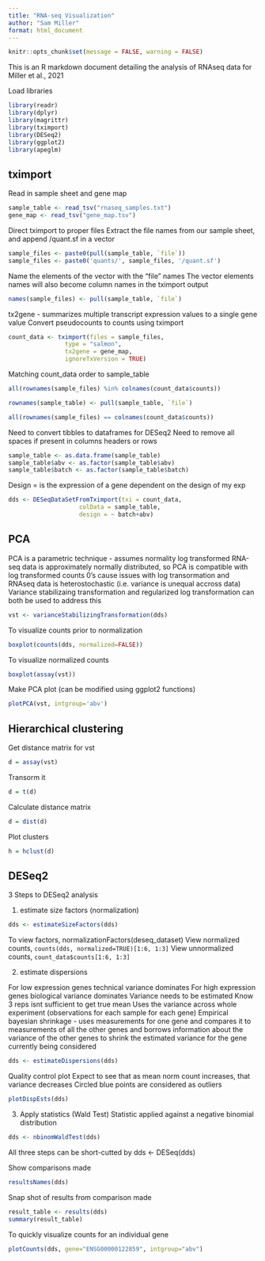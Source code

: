 ```yaml
---
title: "RNA-seq Visualization"
author: "Sam Miller"
format: html_document
---
```


```r
knitr::opts_chunk$set(message = FALSE, warning = FALSE)
```

This is an R markdown document detailing the analysis of RNAseq data for Miller et al., 2021


Load libraries

```r
library(readr)
library(dplyr)
library(magrittr)
library(tximport)
library(DESeq2)
library(ggplot2)
library(apeglm)
```


## tximport 


Read in sample sheet and gene map

```r
sample_table <- read_tsv("rnaseq_samples.txt")
gene_map <- read_tsv("gene_map.tsv")
```

Direct tximport to proper files
Extract the file names from our sample sheet, and append /quant.sf in a vector

```r
sample_files <- paste0(pull(sample_table, `file`))
sample_files <- paste0('quants/', sample_files, '/quant.sf')
```

Name the elements of the vector with the "file" names
The vector elements names will also become column names in the tximport output

```r
names(sample_files) <- pull(sample_table, `file`)
```

tx2gene - summarizes multiple transcript expression values to a single gene value
Convert pseudocounts to counts using tximport

```r
count_data <- tximport(files = sample_files,
				type = "salmon",
				tx2gene = gene_map,
				ignoreTxVersion = TRUE)
```

Matching count_data order to sample_table

```r
all(rownames(sample_files) %in% colnames(count_data$counts))

rownames(sample_table) <- pull(sample_table, `file`)

all(rownames(sample_files) == colnames(count_data$counts))
```

Need to convert tibbles to dataframes for DESeq2
Need to remove all spaces if present in columns headers or rows

```r
sample_table <- as.data.frame(sample_table)
sample_table$abv <- as.factor(sample_table$abv)
sample_table$batch <- as.factor(sample_table$batch)
```

Design = is the expression of a gene dependent on the design of my exp			

```r
dds <- DESeqDataSetFromTximport(txi = count_data,
					colData = sample_table,
					design = ~ batch+abv)	
```


## PCA


PCA is a parametric technique - assumes normality
log transformed RNA-seq data is approximately normally distributed, so PCA is compatible with log transformed counts
0's cause issues with log transormation and RNAseq data is heterostochastic (i.e. variance is unequal accross data)
Variance stabilizaing transformation and regularized log transformation can both be used to address this

```r
vst <- varianceStabilizingTransformation(dds)
```

To visualize counts prior to normalization

```r
boxplot(counts(dds, normalized=FALSE))
```

To visualize normalized counts

```r
boxplot(assay(vst))
```

Make PCA plot (can be modified using ggplot2 functions)

```r
plotPCA(vst, intgroup='abv')
```

## Hierarchical clustering

Get distance matrix for vst

```r
d = assay(vst)
```

Transorm it

```r
d = t(d)
```

Calculate distance matrix

```r
d = dist(d)
```

Plot clusters

```r
h = hclust(d)
```


## DESeq2 


3 Steps to DESeq2 analysis

1) estimate size factors (normalization)

```r
dds <- estimateSizeFactors(dds)
```

To view factors, normalizationFactors(deseq_dataset)
View normalized counts, `counts(dds, normalized=TRUE)[1:6, 1:3]`
View unnormalized counts, `count_data$counts[1:6, 1:3]`

2) estimate dispersions

For low expression genes technical variance dominates
For high expression genes biological variance dominates
Variance needs to be estimated
Know 3 reps isnt sufficient to get true mean
Uses the variance across whole experiment (observations for each sample for each gene) 
Empirical bayesian shrinkage - uses measurements for one gene and compares it to 
measurements of all the other genes and borrows information about the variance of 
the other genes to shrink the estimated variance for the gene currently being considered

```r
dds <- estimateDispersions(dds)
```

Quality control plot
Expect to see that as mean norm count increases, that variance decreases
Circled blue points are considered as outliers

```r
plotDispEsts(dds)
```

3) Apply statistics (Wald Test)
Statistic applied against a negative binomial distribution

```r
dds <- nbinomWaldTest(dds)
```

All three steps can be short-cutted by dds <- DESeq(dds)

Show comparisons made

```r
resultsNames(dds)
```

Snap shot of results from comparison made

```r
result_table <- results(dds)
summary(result_table)
```

To quickly visualize counts for an individual gene

```r
plotCounts(dds, gene="ENSG00000122859", intgroup="abv")
```
